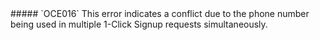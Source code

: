 
<ErrorDisplay message="1-Click Conflict Request for this Phone Number, Please Try Again" description="1-Click Conflict Request for Phone Number">
    ##### `OCE016`
</ErrorDisplay>
This error indicates a conflict due to the phone number being used in multiple 1-Click Signup requests simultaneously.